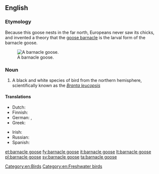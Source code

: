 ==English==
{{wikipedia}}

===Etymology===
Because this goose nests in the far north, Europeans never saw its chicks, and invented a theory that the [[goose barnacle]] is the larval form of the barnacle goose.

[[Image:Branta leucopsis.jpg|thumb|right|A barnacle goose.]]

===Noun===
{{en-noun|sg=[[barnacle]] [[goose]]|pl=barnacle geese}}

# A black and white species of bird from the northern hemisphere, scientifically known as the ''[[wikispecies:Branta leucopsis|Branta leucopsis]]''

====Translations====
{{trans-top|branta leucopsis}}
* Dutch: {{t|nl|brandgans|c}}
* Finnish: {{t|fi|valkoposkihanhi}}
* German: {{t|de|Weißwangengans|f}}, {{t|de|Nonnengans|f}}
* Greek: {{t|el|αγριόχηνα|f|tr=agrióchina}}
{{trans-mid}}
* Irish: {{t-|ga|gé ghiúrainn|f|xs=Irish}}
* Russian: {{t|ru|казарка белощёкая|f|tr=kazárka b'eloš'ókaja}}
* Spanish: {{t-|es|barnacla cariblanca|f}}
{{trans-bottom}}

[[Category:en:Birds]]
[[Category:en:Freshwater birds]]

[[et:barnacle goose]]
[[fy:barnacle goose]]
[[it:barnacle goose]]
[[lt:barnacle goose]]
[[pl:barnacle goose]]
[[sv:barnacle goose]]
[[ta:barnacle goose]]